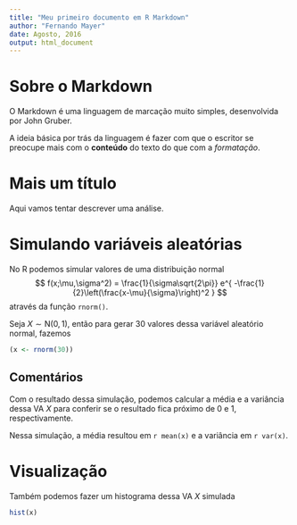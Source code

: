 ```yaml
---
title: "Meu primeiro documento em R Markdown"
author: "Fernando Mayer"
date: Agosto, 2016
output: html_document
---
```


# Sobre o Markdown

O Markdown é uma linguagem de marcação muito simples, desenvolvida por
John Gruber.

A ideia básica por trás da linguagem é fazer com que o escritor se
preocupe mais com o **conteúdo** do texto do que com a *formatação*.

# Mais um título

Aqui vamos tentar descrever uma análise.

# Simulando variáveis aleatórias

No R podemos simular valores de uma distribuição normal
$$
f(x;\mu,\sigma^2) = \frac{1}{\sigma\sqrt{2\pi}}
e^{ -\frac{1}{2}\left(\frac{x-\mu}{\sigma}\right)^2 }
$$
através da função `rnorm()`.

Seja $X \sim \text{N}(0,1)$, então para gerar 30 valores dessa variável
aleatório normal, fazemos

```r
(x <- rnorm(30))
```

## Comentários

Com o resultado dessa simulação, podemos calcular a média e a variância
dessa VA $X$ para conferir se o resultado fica próximo de 0 e 1,
respectivamente.

Nessa simulação, a média resultou em `r mean(x)` e a variância em
`r var(x)`.

# Visualização

Também podemos fazer um histograma dessa VA $X$ simulada

```r
hist(x)
```
